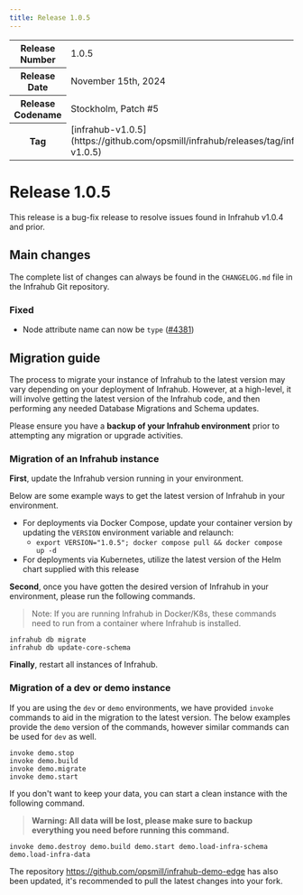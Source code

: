 ```yaml
---
title: Release 1.0.5
---
```

<table>
  <tbody>
    <tr>
      <th>Release Number</th>
      <td>1.0.5</td>
    </tr>
    <tr>
      <th>Release Date</th>
      <td>November 15th, 2024</td>
    </tr>
    <tr>
      <th>Release Codename</th>
      <td>Stockholm, Patch #5</td>
    </tr>
    <tr>
      <th>Tag</th>
      <td>[infrahub-v1.0.5](https://github.com/opsmill/infrahub/releases/tag/infrahub-v1.0.5)</td>
    </tr>
  </tbody>
</table>

# Release 1.0.5

This release is a bug-fix release to resolve issues found in Infrahub v1.0.4 and prior.

## Main changes

The complete list of changes can always be found in the `CHANGELOG.md` file in the Infrahub Git repository.

### Fixed

- Node attribute name can now be `type` ([#4381](https://github.com/opsmill/infrahub/issues/4381))

## Migration guide

The process to migrate your instance of Infrahub to the latest version may vary depending on your deployment of Infrahub.
However, at a high-level, it will involve getting the latest version of the Infrahub code, and then performing any needed Database Migrations and Schema updates.

Please ensure you have a **backup of your Infrahub environment** prior to attempting any migration or upgrade activities.

### Migration of an Infrahub instance

**First**, update the Infrahub version running in your environment.

Below are some example ways to get the latest version of Infrahub in your environment.

- For deployments via Docker Compose, update your container version by updating the `VERSION` environment variable and relaunch:
  - `export VERSION="1.0.5"; docker compose pull && docker compose up -d`
- For deployments via Kubernetes, utilize the latest version of the Helm chart supplied with this release

**Second**, once you have gotten the desired version of Infrahub in your environment, please run the following commands.

> Note: If you are running Infrahub in Docker/K8s, these commands need to run from a container where Infrahub is installed.

```shell
infrahub db migrate
infrahub db update-core-schema
```

**Finally**, restart all instances of Infrahub.

### Migration of a dev or demo instance

If you are using the `dev` or `demo` environments, we have provided `invoke` commands to aid in the migration to the latest version.
The below examples provide the `demo` version of the commands, however similar commands can be used for `dev` as well.

```shell
invoke demo.stop
invoke demo.build
invoke demo.migrate
invoke demo.start
```

If you don't want to keep your data, you can start a clean instance with the following command.

> **Warning: All data will be lost, please make sure to backup everything you need before running this command.**

```shell
invoke demo.destroy demo.build demo.start demo.load-infra-schema demo.load-infra-data
```

The repository https://github.com/opsmill/infrahub-demo-edge has also been updated, it's recommended to pull the latest changes into your fork.
